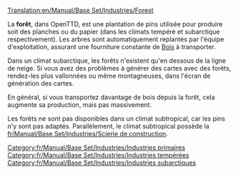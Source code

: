 [[Translation:en/Manual/Base Set/Industries/Forest]]

{{fr/Manual/Base Set/Industries/Industries|image=en/Manual/Base Set/Industries/Forest(industry).png
|nom=Forêt
|climats=[[fr/Manual/Climat#tempere|Tempéré]], [[fr/Manual/Climat#subarctique|Subarctique]].
|accepte=Rien
|produit=[[fr/Manual/Base Set/Cargos/Bois|Bois]]
|notes=Sous le climat subarctique:<br/>[[File:en/Manual/Base Set/Industries/Snowforest.png|224px|center]]
}}
La '''forêt''', dans OpenTTD, est une plantation de pins utilisée pour produire soit des planches ou du papier (dans les climats tempéré et subarctique respectivement). Les arbres sont automatiquement replantés par l'équipe d'exploitation, assurant une fourniture constante de [[fr/Manual/Base Set/Cargos/Bois|Bois]] à transporter.

Dans un climat subarctique, les forêts n'existent qu'en dessous de la ligne de neige. Si vous avez des problèmes à générer des cartes avec des forêts, rendez-les plus vallonnées ou même montagneuses, dans l'écran de génération des cartes.

En général, si vous transportez davantage de bois depuis la forêt, cela augmente sa production, mais pas massivement.

Les forêts ne sont pas disponibles dans un climat subtropical, car les pins n'y sont pas adaptés. Parallèlement, le climat subtropical possède la [[fr/Manual/Base Set/Industries/Scierie de construction]].

[[Category:fr/Manual/Base Set/Industries/Industries primaires]]
[[Category:fr/Manual/Base Set/Industries/Industries tempérées]]
[[Category:fr/Manual/Base Set/Industries/Industries subarctiques]]